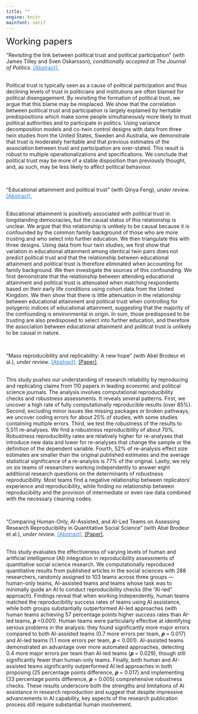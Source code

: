 ```yaml
---
title: ""
engine: knitr
mainfont: serif
---
```


<font size="5"> Working papers</font>

"Revisiting the link between political trust and political participation" (with James Tilley and Sven Oskarsson), *conditionally accepted at The Journal of Politics.* <a style="color: #2780e3; text-decoration: underline; cursor: pointer;" data-bs-toggle="collapse" data-bs-target="#abstract4" aria-expanded="false" aria-controls="abstract4"> \[Abstract\]. </a> <br> <br>

:::: {#abstract4 .collapse}
::: {.card .card-body}
Political trust is typically seen as a cause of political participation and thus declining levels of trust in politicians and institutions are often blamed for political disengagement. By revisiting the formation of political trust, we argue that this blame may be misplaced. We show that the correlation between political trust and participation is largely explained by heritable predispositions which make some people simultaneously more likely to trust political authorities and to participate in politics. Using variance decomposition models and co-twin control designs with data from three twin studies from the United States, Sweden and Australia, we demonstrate that trust is moderately heritable and that previous estimates of the association between trust and participation are over-stated. This result is robust to multiple operationalizations and specifications. We conclude that political trust may be more of a stable disposition than previously thought, and, as such, may be less likely to affect political behaviour.
:::

<br>
::::

"Educational attainment and political trust" (with Qinya Feng), *under review.* <a style="color: #2780e3; text-decoration: underline; cursor: pointer;" data-bs-toggle="collapse" data-bs-target="#abstract3" aria-expanded="false" aria-controls="abstract3"> \[Abstract\]. </a> <br> <br>

::: {#abstract3 .collapse}
Educational attainment is positively associated with political trust in longstanding democracies, but the causal status of this relationship is unclear. We argue that this relationship is unlikely to be causal because it is confounded by the common family background of those who are more trusting and who select into further education. We then triangulate this with three designs. Using data from four twin studies, we first show that variation in educational attainment among identical twin pairs does not predict political trust and that the relationship between educational attainment and political trust is therefore eliminated when accounting for family background. We then investigate the sources of this confounding. We first demonstrate that the relationship between attending educational attainment and political trust is attenuated when matching respondents based on their early life conditions using cohort data from the United Kingdom. We then show that there is little attenuation in the relationship between educational attainment and political trust when controlling for polygenic indices of educational attainment, suggesting that the majority of the confounding is environmental in origin. In sum, those predisposed to be trusting are also predisposed to select into further education, and therefore the association between educational attainment and political trust is unlikely to be causal in nature.

<br>
:::

"Mass reproducibility and replicability: A new hope" (with Abel Brodeur et al.), *under review*. <a style="color: #2780e3; text-decoration: underline; cursor: pointer;" data-bs-toggle="collapse" data-bs-target="#abstract2" aria-expanded="false" aria-controls="abstract2"> \[Abstract\].</a> [\[Paper\]](https://papers.ssrn.com/sol3/papers.cfm?abstract_id=4790780). <br> <br>

:::: {#abstract2 .collapse}
::: {.card .card-body}
This study pushes our understanding of research reliability by reproducing and replicating claims from 110 papers in leading economic and political science journals. The analysis involves computational reproducibility checks and robustness assessments. It reveals several patterns. First, we uncover a high rate of fully computationally reproducible results (over 85%). Second, excluding minor issues like missing packages or broken pathways, we uncover coding errors for about 25% of studies, with some studies containing multiple errors. Third, we test the robustness of the results to 5,511 re-analyses. We find a robustness reproducibility of about 70%. Robustness reproducibility rates are relatively higher for re-analyses that introduce new data and lower for re-analyses that change the sample or the definition of the dependent variable. Fourth, 52% of re-analysis effect size estimates are smaller than the original published estimates and the average statistical significance of a re-analysis is 77% of the original. Lastly, we rely on six teams of researchers working independently to answer eight additional research questions on the determinants of robustness reproducibility. Most teams find a negative relationship between replicators' experience and reproducibility, while finding no relationship between reproducibility and the provision of intermediate or even raw data combined with the necessary cleaning codes.
:::

<br>
::::

"Comparing Human-Only, AI-Assisted, and AI-Led Teams on Assessing Research Reproducibility in Quantitative Social Science" (with Abel Brodeur et al.), *under* *review*. <a style="color: #2780e3; text-decoration: underline; cursor: pointer;" data-bs-toggle="collapse" data-bs-target="#abstract5" aria-expanded="false" aria-controls="abstract5"> \[Abstract\].</a> [\[Paper\]](#0). <br> <br>

:::: {#abstract5 .collapse}
::: {.card .card-body}
This study evaluates the effectiveness of varying levels of human and artificial intelligence (AI) integration in reproducibility assessments of quantitative social science research. We computationally reproduced quantitative results from published articles in the social sciences with 288 researchers, randomly assigned to 103 teams across three groups — human-only teams, AI-assisted teams and teams whose task was to minimally guide an AI to conduct reproducibility checks (the “AI-led” approach). Findings reveal that when working independently, human teams matched the reproducibility success rates of teams using AI assistance, while both groups substantially outperformed AI-led approaches (with human teams achieving 57 percentage points higher success rates than AI-led teams, 𝒑 \<0.001). Human teams were particularly effective at identifying serious problems in the analysis: they found significantly more major errors compared to both AI-assisted teams (0.7 more errors per team, 𝒑 = 0.017) and AI-led teams (1.1 more errors per team, 𝒑 \< 0.001). AI-assisted teams demonstrated an advantage over more automated approaches, detecting 0.4 more major errors per team than AI-led teams (𝒑 = 0.029), though still significantly fewer than human-only teams. Finally, both human and AI-assisted teams significantly outperformed AI led approaches in both proposing (25 percentage points difference, 𝒑 = 0.017) and implementing (33 percentage points difference, 𝒑 = 0.005) comprehensive robustness checks. These results underscore both the strengths and limitations of AI assistance in research reproduction and suggest that despite impressive advancements in AI capability, key aspects of the research publication process still require substantial human involvement. <br>
:::
::::
